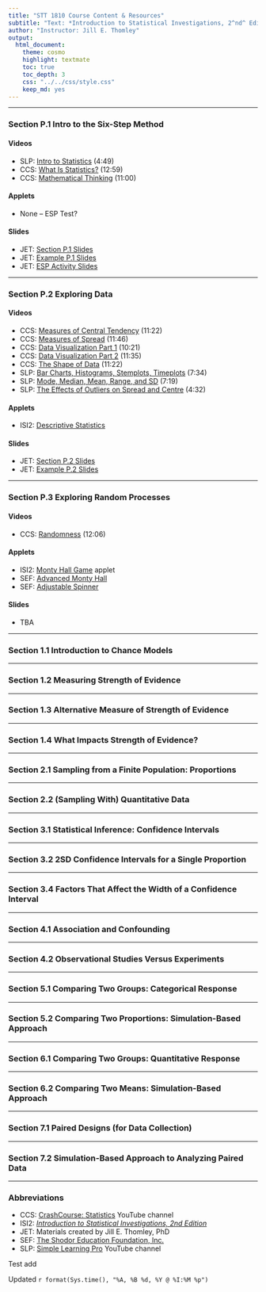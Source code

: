 ```yaml
---
title: "STT 1810 Course Content & Resources"
subtitle: "Text: *Introduction to Statistical Investigations, 2^nd^ Edition*"
author: "Instructor: Jill E. Thomley"
output: 
  html_document: 
    theme: cosmo
    highlight: textmate
    toc: true
    toc_depth: 3
    css: "../../css/style.css"
    keep_md: yes
---
```


<hr>

### Section P.1 Intro to the Six-Step Method

#### Videos
* SLP: [Intro to Statistics](https://youtu.be/MXaJ7sa7q-8) (4:49)
* CCS: [What Is Statistics?](https://youtu.be/sxQaBpKfDRk) (12:59)
* CCS: [Mathematical Thinking](https://youtu.be/tN9Xl1AcSv8) (11:00)

#### Applets
* None -- ESP Test?

#### Slides
* JET: [Section P.1 Slides](https://stat-jet-asu.github.io/STT1810BasicStatistics/Slides/Chapter00/CHP_1.html)
* JET: [Example P.1 Slides](https://stat-jet-asu.github.io/STT1810BasicStatistics/Slides/Chapter00/ExampleP_1.html)
* JET: [ESP Activity Slides](https://stat-jet-asu.github.io/STT1810BasicStatistics/Slides/ChapterXX/ESPZenerCards.html)

<hr>

### Section P.2 Exploring Data

#### Videos
* CCS: [Measures of Central Tendency](https://youtu.be/kn83BA7cRNM) (11:22)
* CCS: [Measures of Spread](https://youtu.be/R4yfNi_8Kqw) (11:46)
* CCS: [Data Visualization Part 1](https://youtu.be/hEWY6kkBdpo) (10:21)
* CCS: [Data Visualization Part 2](https://youtu.be/HMkllhBI91Y) (11:35)
* CCS: [The Shape of Data](https://youtu.be/bPFNxD3Yg6U) (11:22)
* SLP: [Bar Charts, Histograms, Stemplots, Timeplots](https://youtu.be/uHRqkGXX55I) (7:34)
* SLP: [Mode, Median, Mean, Range, and SD](https://youtu.be/mk8tOD0t8M0) (7:19)
* SLP: [The Effects of Outliers on Spread and Centre](https://youtu.be/vcbMinm_1Q8) (4:32)

#### Applets
* ISI2: [Descriptive Statistics](https://www.isi-stats.com/isi2nd/ISIapplets2021.html)

#### Slides
* JET: [Section P.2 Slides](https://stat-jet-asu.github.io/STT1810BasicStatistics/Slides/Chapter00/CHP_2.html)
* JET: [Example P.2 Slides](https://stat-jet-asu.github.io/STT1810BasicStatistics/Slides/Chapter00/ExampleP_2.html)

<hr>

### Section P.3 Exploring Random Processes

#### Videos
* CCS: [Randomness](https://youtu.be/jL9en6NvQfk) (12:06)

#### Applets
* ISI2: [Monty Hall Game](https://www.isi-stats.com/isi2nd/ISIapplets2021.html) applet
* SEF: [Advanced Monty Hall](https://shodor-education.github.io/interactivate/activities/AdvancedMontyHall/#gsc.tab=0)
* SEF: [Adjustable Spinner](https://shodor-education.github.io/interactivate/activities/AdjustableSpinner/#gsc.tab=0)

#### Slides
* TBA

<hr>

### Section 1.1 Introduction to Chance Models

<hr>

### Section 1.2 Measuring Strength of Evidence

<hr>

### Section 1.3 Alternative Measure of Strength of Evidence

<hr>

### Section 1.4 What Impacts Strength of Evidence?

<hr>

### Section 2.1 Sampling from a Finite Population: Proportions

<hr>

### Section 2.2 (Sampling With) Quantitative Data

<hr>

### Section 3.1 Statistical Inference: Confidence Intervals

<hr>

### Section 3.2 2SD Confidence Intervals for a Single Proportion

<hr>

### Section 3.4 Factors That Affect the Width of a Confidence Interval

<hr>

### Section 4.1 Association and Confounding

<hr>

### Section 4.2 Observational Studies Versus Experiments

<hr>

### Section 5.1 Comparing Two Groups: Categorical Response

<hr>

### Section 5.2 Comparing Two Proportions: Simulation-Based Approach

<hr>

### Section 6.1 Comparing Two Groups: Quantitative Response

<hr>

### Section 6.2 Comparing Two Means: Simulation-Based Approach

<hr>

### Section 7.1 Paired Designs (for Data Collection)

<hr>

### Section 7.2 Simulation-Based Approach to Analyzing Paired Data

<hr>

### Abbreviations

* CCS: [CrashCourse: Statistics](https://www.youtube.com/@crashcourse) YouTube channel
* ISI2: [*Introduction to Statistical Investigations, 2nd Edition*](https://www.isi-stats.com/isi/index2nd.html)
* JET: Materials created by Jill E. Thomley, PhD
* SEF: [The Shodor Education Foundation, Inc.](http://www.shodor.org/)
* SLP: [Simple Learning Pro](https://www.youtube.com/@Simplelearningpro) YouTube channel


Test add



Updated `r format(Sys.time(), "%A, %B %d, %Y @ %I:%M %p")`

